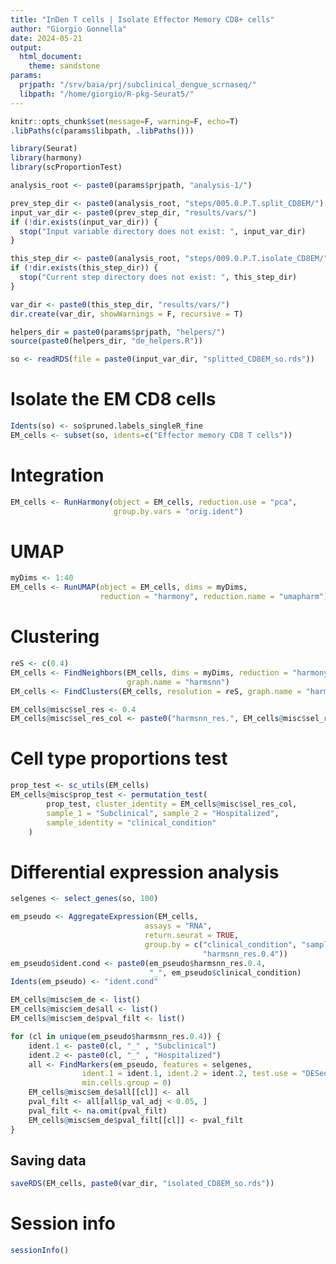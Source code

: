 ```yaml
---
title: "InDen T cells | Isolate Effector Memory CD8+ cells"
author: "Giorgio Gonnella"
date: 2024-05-21
output:
  html_document:
    theme: sandstone
params:
  prjpath: "/srv/baia/prj/subclinical_dengue_scrnaseq/"
  libpath: "/home/giorgio/R-pkg-Seurat5/"
---
```


```r
knitr::opts_chunk$set(message=F, warning=F, echo=T)
.libPaths(c(params$libpath, .libPaths()))

library(Seurat)
library(harmony)
library(scProportionTest)

analysis_root <- paste0(params$prjpath, "analysis-1/")

prev_step_dir <- paste0(analysis_root, "steps/005.0.P.T.split_CD8EM/")
input_var_dir <- paste0(prev_step_dir, "results/vars/")
if (!dir.exists(input_var_dir)) {
  stop("Input variable directory does not exist: ", input_var_dir)
}

this_step_dir <- paste0(analysis_root, "steps/009.0.P.T.isolate_CD8EM/")
if (!dir.exists(this_step_dir)) {
  stop("Current step directory does not exist: ", this_step_dir)
}

var_dir <- paste0(this_step_dir, "results/vars/")
dir.create(var_dir, showWarnings = F, recursive = T)

helpers_dir = paste0(params$prjpath, "helpers/")
source(paste0(helpers_dir, "de_helpers.R"))
```

```r
so <- readRDS(file = paste0(input_var_dir, "splitted_CD8EM_so.rds"))
```

# Isolate the EM CD8 cells

```r
Idents(so) <- so$pruned.labels_singleR_fine
EM_cells <- subset(so, idents=c("Effector memory CD8 T cells"))
```

# Integration

```r
EM_cells <- RunHarmony(object = EM_cells, reduction.use = "pca",
                       group.by.vars = "orig.ident")
```

# UMAP

```r
myDims <- 1:40
EM_cells <- RunUMAP(object = EM_cells, dims = myDims,
                    reduction = "harmony", reduction.name = "umapharm")
```

# Clustering

```r
reS <- c(0.4)
EM_cells <- FindNeighbors(EM_cells, dims = myDims, reduction = "harmony",
                          graph.name = "harmsnn")
EM_cells <- FindClusters(EM_cells, resolution = reS, graph.name = "harmsnn")

EM_cells@misc$sel_res <- 0.4
EM_cells@misc$sel_res_col <- paste0("harmsnn_res.", EM_cells@misc$sel_res)
```

# Cell type proportions test

```r
prop_test <- sc_utils(EM_cells)
EM_cells@misc$prop_test <- permutation_test(
        prop_test, cluster_identity = EM_cells@misc$sel_res_col,
        sample_1 = "Subclinical", sample_2 = "Hospitalized",
        sample_identity = "clinical_condition"
    )
```

# Differential expression analysis

```r
selgenes <- select_genes(so, 100)
```

```r
em_pseudo <- AggregateExpression(EM_cells,
                              assays = "RNA",
                              return.seurat = TRUE,
                              group.by = c("clinical_condition", "sample",
                                           "harmsnn_res.0.4"))
em_pseudo$ident.cond <- paste0(em_pseudo$harmsnn_res.0.4,
                               "_", em_pseudo$clinical_condition)
Idents(em_pseudo) <- "ident.cond"

EM_cells@misc$em_de <- list()
EM_cells@misc$em_de$all <- list()
EM_cells@misc$em_de$pval_filt <- list()

for (cl in unique(em_pseudo$harmsnn_res.0.4)) {
    ident.1 <- paste0(cl, "_" , "Subclinical")
    ident.2 <- paste0(cl, "_" , "Hospitalized")
    all <- FindMarkers(em_pseudo, features = selgenes,
                ident.1 = ident.1, ident.2 = ident.2, test.use = "DESeq2",
                min.cells.group = 0)
    EM_cells@misc$em_de$all[[cl]] <- all
    pval_filt <- all[all$p_val_adj < 0.05, ]
    pval_filt <- na.omit(pval_filt)
    EM_cells@misc$em_de$pval_filt[[cl]] <- pval_filt
}
```

## Saving data

```r
saveRDS(EM_cells, paste0(var_dir, "isolated_CD8EM_so.rds"))
```
# Session info

```r
sessionInfo()
```

